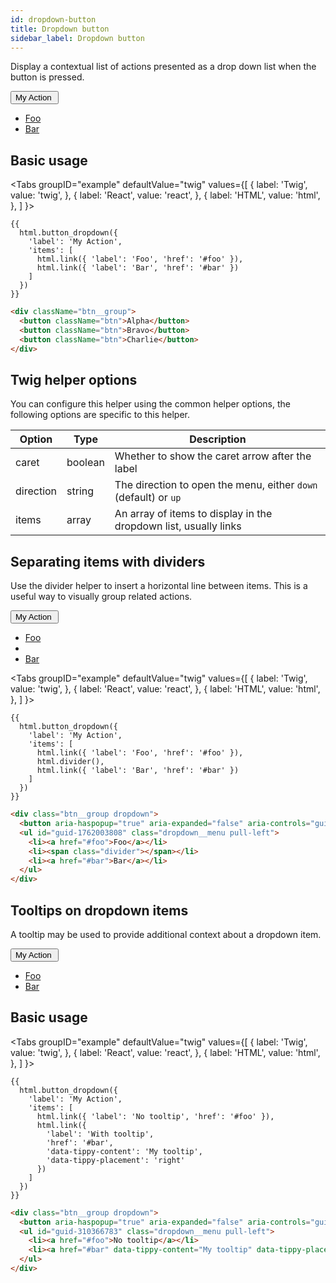 ```yaml
---
id: dropdown-button
title: Dropdown button
sidebar_label: Dropdown button
---
```



Display a contextual list of actions presented as a drop down list when the button is pressed.

<div className="d-example">
  <div class="btn__group dropdown">
    <button aria-haspopup="true" aria-expanded="false" aria-controls="guid-1404002197" data-toggle="dropdown" class="btn dropdown__toggle">My Action&nbsp;<span class="caret"></span></button>
    <ul id="guid-1404002197" class="dropdown__menu pull-left">
      <li><a href="#foo">Foo</a></li>
      <li><a href="#bar">Bar</a></li>
    </ul>
  </div>
</div>

## Basic usage

<Tabs
  groupID="example"
  defaultValue="twig"
  values={[
    { label: 'Twig', value: 'twig', },
    { label: 'React', value: 'react', },
    { label: 'HTML', value: 'html', },
  ]
}>
<TabItem value="twig">

```twig
{{
  html.button_dropdown({
    'label': 'My Action',
    'items': [
      html.link({ 'label': 'Foo', 'href': '#foo' }),
      html.link({ 'label': 'Bar', 'href': '#bar' })
    ]
  })
}}
```

</TabItem>
<TabItem value="html">

```html
<div className="btn__group">
  <button className="btn">Alpha</button>
  <button className="btn">Bravo</button>
  <button className="btn">Charlie</button>
</div>
```

</TabItem>
</Tabs>

## Twig helper options

You can configure this helper using the common helper options, the following options are specific to this helper.

| Option | Type | Description |
| ------ | ---- | ----------- |
| caret | boolean | Whether to show the caret arrow after the label |
| direction | string | The direction to open the menu, either `down` (default) or `up` |
| items | array | An array of items to display in the dropdown list, usually links |

## Separating items with dividers

Use the divider helper to insert a horizontal line between items. This is a useful way to visually group related actions.

<div className="d-example">
  <div class="btn__group dropdown">
    <button aria-haspopup="true" aria-expanded="false" aria-controls="guid-1762003808" data-toggle="dropdown" class="btn dropdown__toggle">My Action&nbsp;<span class="caret"></span></button>
    <ul id="guid-1762003808" class="dropdown__menu pull-left">
      <li><a href="#foo">Foo</a></li>
      <li><span class="divider"></span></li>
      <li><a href="#bar">Bar</a></li>
    </ul>
  </div>
</div>

<Tabs
  groupID="example"
  defaultValue="twig"
  values={[
    { label: 'Twig', value: 'twig', },
    { label: 'React', value: 'react', },
    { label: 'HTML', value: 'html', },
  ]
}>
<TabItem value="twig">

```twig
{{
  html.button_dropdown({
    'label': 'My Action',
    'items': [
      html.link({ 'label': 'Foo', 'href': '#foo' }),
      html.divider(),
      html.link({ 'label': 'Bar', 'href': '#bar' })
    ]
  })
}}
```

</TabItem>
<TabItem value="html">

```html
<div class="btn__group dropdown">
  <button aria-haspopup="true" aria-expanded="false" aria-controls="guid-1762003808" data-toggle="dropdown" class="btn dropdown__toggle">My Action&nbsp;<span class="caret"></span></button>
  <ul id="guid-1762003808" class="dropdown__menu pull-left">
    <li><a href="#foo">Foo</a></li>
    <li><span class="divider"></span></li>
    <li><a href="#bar">Bar</a></li>
  </ul>
</div>
```

</TabItem>
</Tabs>

## Tooltips on dropdown items

A tooltip may be used to provide additional context about a dropdown item.

<div className="d-example">
  <div className="btn__group dropdown">
    <button aria-haspopup="true" aria-expanded="false" aria-controls="guid-1404002197" data-toggle="dropdown" className="btn dropdown__toggle">My Action&nbsp;<span className="caret"></span></button>
    <ul id="guid-1404002197" className="dropdown__menu pull-left">
      <li><a href="#foo">Foo</a></li>
      <li><a href="#bar">Bar</a></li>
    </ul>
  </div>
</div>

## Basic usage

<Tabs
  groupID="example"
  defaultValue="twig"
  values={[
    { label: 'Twig', value: 'twig', },
    { label: 'React', value: 'react', },
    { label: 'HTML', value: 'html', },
  ]
}>
<TabItem value="twig">

```twig
{{
  html.button_dropdown({
    'label': 'My Action',
    'items': [
      html.link({ 'label': 'No tooltip', 'href': '#foo' }),
      html.link({
        'label': 'With tooltip',
        'href': '#bar',
        'data-tippy-content': 'My tooltip',
        'data-tippy-placement': 'right'
      })
    ]
  })
}}
```

</TabItem>
<TabItem value="html">

```html
<div class="btn__group dropdown">
  <button aria-haspopup="true" aria-expanded="false" aria-controls="guid-310366783" data-toggle="dropdown" class="btn dropdown__toggle">My Action&nbsp;<span class="caret"></span></button>
  <ul id="guid-310366783" class="dropdown__menu pull-left">
    <li><a href="#foo">No tooltip</a></li>
    <li><a href="#bar" data-tippy-content="My tooltip" data-tippy-placement="right">With tooltip</a></li>
  </ul>
</div>
```

</TabItem>
</Tabs>